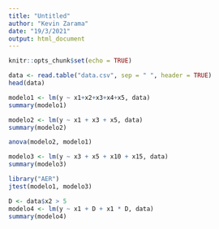```yaml
---
title: "Untitled"
author: "Kevin Zarama"
date: "19/3/2021"
output: html_document
---
```


```r
knitr::opts_chunk$set(echo = TRUE)
```
```r
data <- read.table("data.csv", sep = " ", header = TRUE)
head(data)
```








```r
modelo1 <- lm(y ~ x1+x2+x3+x4+x5, data)
summary(modelo1)
```

```r
modelo2 <- lm(y ~ x1 + x3 + x5, data)
summary(modelo2)
```



```r
anova(modelo2, modelo1)
```


```r
modelo3 <- lm(y ~ x3 + x5 + x10 + x15, data)
summary(modelo3)
```

```r
library("AER")
jtest(modelo1, modelo3)
```



```r
D <- data$x2 > 5
modelo4 <- lm(y ~ x1 + D + x1 * D, data)
summary(modelo4)
```


